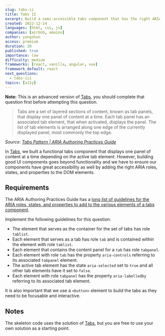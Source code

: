 ```yaml
---
slug: tabs-ii
title: Tabs II
excerpt: Build a semi-accessible tabs component that has the right ARIA roles, states, and properties
created: 2022-12-14
languages: [html, css, js]
companies: [airbnb, amazon]
author: yangshun
access: premium
duration: 20
published: true
importance: low
difficulty: medium
frameworks: [react, vanilla, angular, vue]
framework_default: react
next_questions:
  - tabs-iii
topics: [a11y]
---
```


**Note:** This is an advanced version of [Tabs](/questions/user-interface/tabs), you should complete that question first before attempting this question.

> Tabs are a set of layered sections of content, known as tab panels, that display one panel of content at a time. Each tab panel has an associated tab element, that when activated, displays the panel. The list of tab elements is arranged along one edge of the currently displayed panel, most commonly the top edge.

_Source: [Tabs Pattern | ARIA Authoring Practices Guide](https://www.w3.org/WAI/ARIA/apg/patterns/tabs/)_

In [Tabs](/questions/user-interface/tabs), we built a functional tabs component that displays one panel of content at a time depending on the active tab element. However, building good UI components goes beyond functionality and we have to ensure our components have great accessibility as well by adding the right ARIA roles, states, and properties to the DOM elements.

## Requirements

The ARIA Authoring Practices Guide has a [long list of guidelines for the ARIA roles, states, and properties to add to the various elements of a tabs component](https://www.w3.org/WAI/ARIA/apg/patterns/tabs/#wai-ariaroles,states,andproperties).

Implement the following guidelines for this question:

- The element that serves as the container for the set of tabs has role `tablist`.
- Each element that serves as a tab has role `tab` and is contained within the element with role `tablist`.
- Each element that contains the content panel for a `tab` has role `tabpanel`.
- Each element with role `tab` has the property `aria-controls` referring to its associated `tabpanel` element.
- The active tab element has the state `aria-selected` set to `true` and all other tab elements have it set to `false`.
- Each element with role `tabpanel` has the property `aria-labelledby` referring to its associated tab element.

It is also important that we use a `<button>` element to build the tabs as they need to be focusable and interactive.

## Notes

The skeleton code uses the solution of [Tabs](/questions/user-interface/tabs), but you are free to use your own solution as a starting point.
